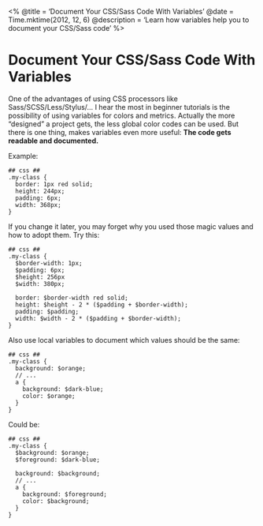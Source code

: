 <%
  @title = 'Document Your CSS/Sass Code With Variables'
  @date = Time.mktime(2012, 12, 6)
  @description = 'Learn how variables help you to document your CSS/Sass code'
%>

Document Your CSS/Sass Code With Variables
==========================================

One of the advantages of using CSS processors like Sass/SCSS/Less/Stylus/… I hear the most in beginner tutorials is the possibility of using variables for colors and metrics.
Actually the more “designed” a project gets, the less global color codes can be used.
But there is one thing, makes variables even more useful: **The code gets readable and documented.**

Example:

    ## css ##
    .my-class {
      border: 1px red solid;
      height: 244px;
      padding: 6px;
      width: 368px;
    }

If you change it later, you may forget why you used those magic values and how to adopt them.
Try this:

    ## css ##
    .my-class {
      $border-width: 1px;
      $padding: 6px;
      $height: 256px
      $width: 380px;

      border: $border-width red solid;
      height: $height - 2 * ($padding + $border-width);
      padding: $padding;
      width: $width - 2 * ($padding + $border-width);
    }

Also use local variables to document which values should be the same:

    ## css ##
    .my-class {
      background: $orange;
      // ...
      a {
        background: $dark-blue;
        color: $orange;
      }
    }

Could be:

    ## css ##
    .my-class {
      $background: $orange;
      $foreground: $dark-blue;

      background: $background;
      // ...
      a {
        background: $foreground;
        color: $background;
      }
    }

